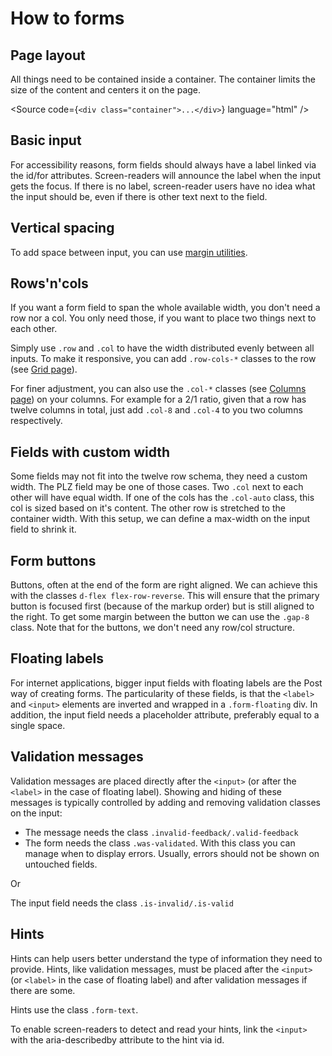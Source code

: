 
<Meta of={FormPatternsStories} />

# How to forms

## Page layout

All things need to be contained inside a container. The container limits the size of the content and centers it on the page.

<Source
  code={`<div class="container">...</div>`}
  language="html"
/>

## Basic input

For accessibility reasons, form fields should always have a label linked via the id/for
attributes. Screen-readers will announce the label when the input gets the focus. If there is no
label, screen-reader users have no idea what the input should be, even if there is other text
next to the field.

<Canvas of={FormPatternsStories.BasicInput} sourceState="shown" />

## Vertical spacing
To add space between input, you can use [margin utilities](/?path=/docs/facaacfd-18f1-49b4-80f1-a96680730fa0--docs).

<Canvas of={FormPatternsStories.VerticalSpacing} sourceState="shown" />

## Rows'n'cols

If you want a form field to span the whole available width, you don't need a row nor a col. You
only need those, if you want to place two things next to each other.

Simply use `.row` and `.col` to have the width distributed evenly between all inputs.
To make it responsive, you can add `.row-cols-*` classes to the row (see [Grid page](/?path=/docs/7240f2ef-216a-490e-9bd8-c0cef19f7b31--docs#row-columns)).

<Canvas of={FormPatternsStories.RowSimple} sourceState="shown" />

For finer adjustment, you can also use the `.col-*` classes (see [Columns page](/?path=/docs/cd70f48f-6308-4ec8-a8c6-982bd72c855c--docs)) on your columns. For example for a 2/1 ratio, given that a row has twelve columns in total,
just add `.col-8` and `.col-4` to you two columns respectively.

<Canvas of={FormPatternsStories.ColSimple} sourceState="shown" />

## Fields with custom width

Some fields may not fit into the twelve row schema, they need a custom width. The PLZ field may
be one of those cases. Two `.col` next to each other will have equal width. If one of the cols has the
`.col-auto` class, this col is sized based on it's content. The other row is stretched to the container
width. With this setup, we can define a max-width on the input field to shrink it.

<Canvas of={FormPatternsStories.CustomWidth} sourceState="shown" />

## Form buttons

Buttons, often at the end of the form are right aligned. We can achieve this with the classes `d-flex flex-row-reverse`. This will ensure that the primary button is focused first (because of the markup order) but is
still aligned to the right. To get some margin between the button we can use the `.gap-8` class. Note that for the buttons, we don't need any row/col structure.

<Canvas of={FormPatternsStories.Buttons} sourceState="shown" />

## Floating labels

For internet applications, bigger input fields with floating labels are the Post way of creating
forms. The particularity of these fields, is that the `<label>` and `<input>`
elements are inverted and wrapped in a `.form-floating` div.
In addition, the input field needs a placeholder attribute, preferably equal to a single space.

<Canvas of={FormPatternsStories.FloatingLabels} sourceState="shown" />

## Validation messages

Validation messages are placed directly after the `<input>`
(or after the `<label>` in the case of floating label). Showing and hiding of these messages is typically controlled by
adding and removing validation classes on the input:

* The message needs the class `.invalid-feedback/.valid-feedback`
* The form needs the class `.was-validated`. With this class you can manage when to display errors. Usually, errors should not be
shown on untouched fields.

 Or

 The input field needs the class `.is-invalid/.is-valid`

<Canvas of={FormPatternsStories.Validation} sourceState="shown" />

## Hints

Hints can help users better understand the type of information they need to provide. Hints, like
validation messages, must be placed after the `<input>` (or `<label>`
in the case of floating label) and after validation messages if there are some.

Hints use the class `.form-text`.

To enable screen-readers to detect and read your hints, link the `<input>`
with the aria-describedby attribute to the hint via id.

<Canvas of={FormPatternsStories.Hints} sourceState="shown" />
